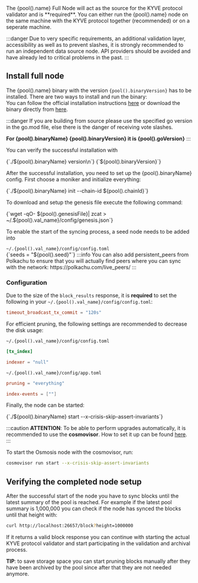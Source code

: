
<div>The {pool().name} Full Node will act as the source for the KYVE protocol validator and is **required**. You can either run the {pool().name} node on the same machine with the KYVE protocol together (recommended) or on a seperate machine.</div>

:::danger
Due to very specific requirements, an additional validation layer, accessibility as well as to prevent slashes, it is strongly recommended to run an independent data source node. API providers should be avoided and have already led to critical problems in the past.
:::

## Install full node

<div>
    The {pool().name} binary with the version <code>{pool().binaryVersion}</code> has to be installed. There are two ways to install and run the binary:
</div>

<div>You can follow the official installation instructions <a href={pool().installInstructions}>here</a> or download the binary directly from <a href={pool().binaryDownload}>here</a>.</div>

:::danger
If you are building from source please use the specified go version in the go.mod file, else there is the danger of receiving vote slashes.

**For {pool().binaryName} {pool().binaryVersion} it is {pool().goVersion}**
:::

You can verify the successful installation with

<CodeBlock>
{`./${pool().binaryName} version\n`}
{`${pool().binaryVersion}`}
</CodeBlock>

After the successful installation, you need to set up the {pool().binaryName} config. First choose a moniker and initialize everything:

<CodeBlock language="bash">
{`./${pool().binaryName} init <your-moniker> --chain-id ${pool().chainId}`}
</CodeBlock>

To download and setup the genesis file execute the following command:

<CodeBlock language="bash">
{`wget -qO- ${pool().genesisFile}| zcat > ~/.${pool().val_name}/config/genesis.json`}
</CodeBlock>

To enable the start of the syncing process, a seed node needs to be added into

<div><code>~/.{pool().val_name}/config/config.toml</code></div>

<CodeBlock>
{`seeds = "${pool().seed}"`}
</CodeBlock>
:::info
You can also add persistent_peers from Polkachu to ensure that you will actually find peers where you can sync with the network: https://polkachu.com/live_peers/
:::

### Configuration

Due to the size of the `block_results` response, it is **required** to set the following in your <span><code>~/.{pool().val_name}/config/config.toml</code></span>:

```toml
timeout_broadcast_tx_commit = "120s"
```

For efficient pruning, the following settings are recommended to decrease the disk usage:

<code>~/.{pool().val_name}/config/config.toml</code>

```toml
[tx_index]

indexer = "null"
```

<code>~/.{pool().val_name}/config/app.toml</code>
```toml
pruning = "everything"

index-events = [""]
```

Finally, the node can be started:

<CodeBlock>
{`./${pool().binaryName} start --x-crisis-skip-assert-invariants`}
</CodeBlock>

:::caution
**ATTENTION**: To be able to perform upgrades automatically, it is recommended to use the <strong>cosmovisor</strong>. How to set it up can be found [here](https://docs.osmosis.zone/networks/join-mainnet#set-up-cosmovisor).
:::

To start the Osmosis node with the cosmovisor, run:

```bash
cosmovisor run start --x-crisis-skip-assert-invariants
```

## Verifying the completed node setup

After the successful start of the node you have to sync blocks until the latest summary of the pool is reached. For example
if the latest pool summary is 1,000,000 you can check if the node has synced the blocks until
that height with:

```bash
curl http://localhost:26657/block?height=1000000
```

If it returns a valid block response you can continue with starting the actual KYVE protocol validator
and start participating in the validation and archival process.

**TIP**: to save storage space you can start pruning blocks manually after they have been archived
by the pool since after that they are not needed anymore.
